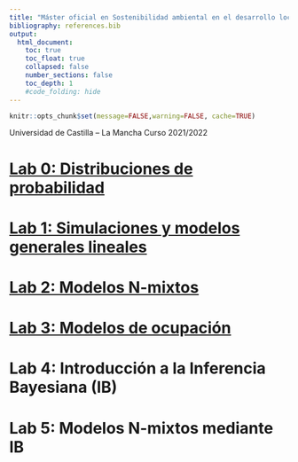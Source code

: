 ```yaml
---
title: "Máster oficial en Sostenibilidad ambiental en el desarrollo local y territorial"
bibliography: references.bib
output:
  html_document:
    toc: true
    toc_float: true
    collapsed: false
    number_sections: false
    toc_depth: 1
    #code_folding: hide
---
```


```r
knitr::opts_chunk$set(message=FALSE,warning=FALSE, cache=TRUE)
```


Universidad de Castilla – La Mancha
Curso 2021/2022

# [Lab 0: Distribuciones de probabilidad](https://jabiologo.github.io/web/tutorials/lab0distribucionesProbabilidad.html)

# [Lab 1: Simulaciones y modelos generales lineales](https://jabiologo.github.io/web/tutorials/lab1simulaciones.html)

# [Lab 2: Modelos N-mixtos](https://jabiologo.github.io/web/tutorials/nmixture.html)

# [Lab 3: Modelos de ocupación](https://jabiologo.github.io/web/tutorials/lab2occupancy.html)

# Lab 4: Introducción a la Inferencia Bayesiana (IB)

# Lab 5: Modelos N-mixtos mediante IB
